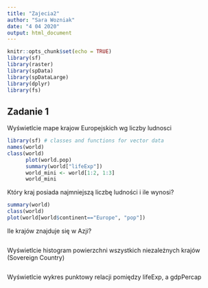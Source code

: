 ---
title: "Zajecia2"
author: "Sara Wozniak"
date: "4 04 2020"
output: html_document
---

```{r setup, include=FALSE}
knitr::opts_chunk$set(echo = TRUE)
library(sf) 
library(raster)
library(spData)
library(spDataLarge)
library(dplyr)
library(fs) 
```


## Zadanie 1
Wyświetlcie mape krajow Europejskich  wg liczby ludnosci
```{r}
library(sf) # classes and functions for vector data
names(world)
class(world)
      plot(world.pop)
      summary(world["lifeExp"]) 
      world_mini <- world[1:2, 1:3]
      world_mini

```

Który kraj posiada najmniejszą liczbę ludności i ile wynosi?
```{r}
summary(world)
class(world)
plot(world[world$continent=="Europe", "pop"])
```

Ile krajów znajduje się w Azji?
```{r}

```

Wyświetlcie histogram powierzchni  wszystkich niezależnych 
krajów (Sovereign Country)
```{r}

```

Wyświetlcie wykres punktowy relacji pomiędzy lifeExp, a gdpPercap
```{r}

```

